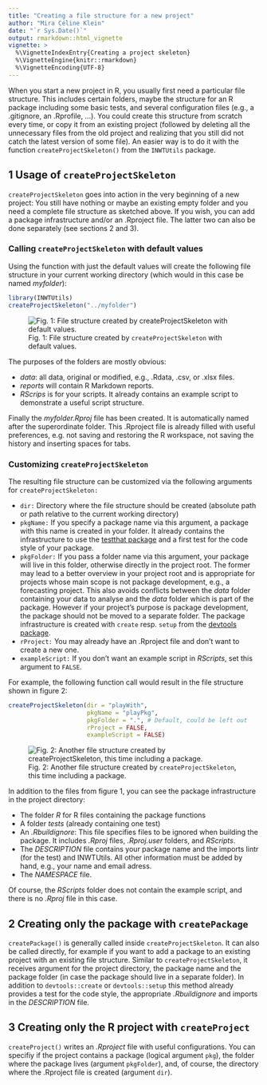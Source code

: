 ```yaml
---
title: "Creating a file structure for a new project"
author: "Mira Céline Klein"
date: "`r Sys.Date()`"
output: rmarkdown::html_vignette
vignette: >
  %\VignetteIndexEntry{Creating a project skeleton}
  %\VignetteEngine{knitr::rmarkdown}
  %\VignetteEncoding{UTF-8}
---
```


When you start a new project in R, you usually first need a particular file
structure.
This includes certain folders, maybe the structure for an R package including
some basic tests, and several configuration files (e.g., a .gitignore, an
.Rprofile, ...).
You could create this structure from scratch every time, or copy it from an
existing project (followed by deleting all the unnecessary files from the old
project and realizing that you still did not catch the latest version of some
file). An easier way is to do it with the function `createProjectSkeleton()`
from the `INWTUtils` package.


## 1 Usage of `createProjectSkeleton`

`createProjectSkeleton` goes into action in the very beginning of a new project:
You still have nothing or maybe an existing empty folder and you need a complete
file structure as sketched above.
If you wish, you can add a package infrastructure and/or an .Rproject file.
The latter two can also be done separately (see sections 2 and 3).


### Calling `createProjectSkeleton` with default values

Using the function with just the default values will create the following
file structure in your current working directory (which would in this case be 
named *myfolder*):

```r
library(INWTUtils)
createProjectSkeleton("../myfolder")
```

![Fig. 1: File structure created by `createProjectSkeleton` with default values.](skeleton_01default.PNG)

The purposes of the folders are mostly obvious:

- *data*: all data, original or modified, e.g., .Rdata, .csv,
or .xlsx files.
- *reports* will contain R Markdown reports.
- *RScrips* is for your scripts. It already contains an example script to
  demonstrate a useful script structure.

Finally the *myfolder.Rproj* file has been created. It is automatically named 
after the superordinate folder. This .Rproject file is already filled with
useful preferences, e.g. not saving and restoring the R workspace, not saving
the history and inserting spaces for tabs.


### Customizing `createProjectSkeleton`

The resulting file structure can be customized via the following arguments
for `createProjectSkeleton:`

- `dir:` Directory where the file structure should be created (absolute path
  or path relative to the current working directory)
- `pkgName:` If you specify a package name via this argument, a package with
  this name is created in your folder. It already contains the infrastructure
  to use the
  [testthat package](https://journal.r-project.org/archive/2011-1/RJournal_2011-1_Wickham.pdf)
   and a first test for the code style of your package.
- `pkgFolder:` If you pass a folder name via this argument, your package will
  live in this folder, otherwise directly in the project root.
  The former may lead to a better overview in
  your project root and is appropriate for projects whose main scope is not
  package development, e.g., a forecasting project. This also avoids conflicts
  between the *data* folder containing your data to analyse and the *data*
  folder which is part of the package. However if your project's
  purpose is package development, the package should not be moved to a separate
  folder.
  The package infrastructure is created with `create` resp. `setup` from the
  [devtools package](https://cran.r-project.org/web/packages/devtools/devtools.pdf).
- `rProject:` You may already have an .Rproject file and don't want to create a
  new one.
- `exampleScript:` If you don't want an example script in *RScripts*, set this
  argument to `FALSE`.

For example, the following function call would result in the file structure
shown in figure 2:

```r
createProjectSkeleton(dir = "playWith",
                      pkgName = "playPkg",
                      pkgFolder = ".", # Default, could be left out
                      rProject = FALSE,
                      exampleScript = FALSE)
```

![Fig. 2: Another file structure created by `createProjectSkeleton`, this time including a package.](skeleton_02otherArgs.PNG)

In addition to the files from figure 1, you can see the package infrastructure
in the project directory:

- The folder *R* for R files containing the package functions
- A folder *tests* (already containing one test)
- An *.Rbuildignore*: This file specifies files to be ignored when building the
  package. It includes *.Rproj* files, *.Rproj.user* folders, and *RScripts*.
- The *DESCRIPTION* file contains your package name and the imports 
  lintr (for the test) and INWTUtils. All other information must be
  added by hand, e.g., your name and email adress.
- The *NAMESPACE* file.

Of course, the *RScripts* folder does not contain the example script,
and there is no *.Rproj* file in this case.
  

## 2 Creating only the package with `createPackage`

`createPackage()` is generally called inside `createProjectSkeleton`.
It can also be called directly, for example if you want to add a package to an
existing project with an existing file structure. Similar to
`createProjectSkeleton`, it receives argument for the project directory, the
package name and the package folder (in case the package should live in a
separate folder).
In addition to `devtools::create` or `devtools::setup` this method already
provides a test for the code style, the appropriate *.Rbuildignore* and imports
in the *DESCRIPTION* file.


## 3 Creating only the R project with `createProject`
`createProject()` writes an *.Rproject* file with useful configurations. You can
specifiy if the project contains a package (logical argument `pkg`), the folder
where the package lives (argument `pkgFolder`), and, of course, the directory
where the .Rproject file is created (argument `dir`).
